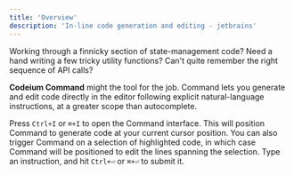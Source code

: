 ```yaml
---
title: 'Overview'
description: 'In-line code generation and editing - jetbrains'
---
```

Working through a finnicky section of state-management code?
Need a hand writing a few tricky utility functions?
Can't quite remember the right sequence of API calls?

**Codeium Command** might the tool for the job.
Command lets you generate and edit code directly in the editor
following explicit natural-language instructions,
at a greater scope than autocomplete.

Press `Ctrl+I` or `⌘+I` to open the Command interface.
This will position Command to generate code at your current cursor position.
You can also trigger Command on a selection of highlighted code,
in which case Command will be positioned to edit the lines spanning the selection.
Type an instruction, and hit `Ctrl+⏎` or `⌘+⏎` to submit it.